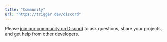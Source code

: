 ```yaml
---
title: "Community"
url: "https://trigger.dev/discord"
---
```


Please [join our community on Discord](https://trigger.dev/discord) to ask questions, share your projects, and get help from other developers.
